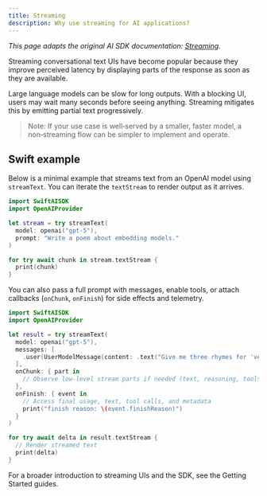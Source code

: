 ```yaml
---
title: Streaming
description: Why use streaming for AI applications?
---
```


_This page adapts the original AI SDK documentation: [Streaming](https://ai-sdk.dev/docs/foundations/streaming)._ 

Streaming conversational text UIs have become popular because they improve perceived latency by displaying parts of the response as soon as they are available.

Large language models can be slow for long outputs. With a blocking UI, users may wait many seconds before seeing anything. Streaming mitigates this by emitting partial text progressively.

> Note: If your use case is well‑served by a smaller, faster model, a non‑streaming flow can be simpler to implement and operate.

## Swift example

Below is a minimal example that streams text from an OpenAI model using `streamText`. You can iterate the `textStream` to render output as it arrives.

```swift
import SwiftAISDK
import OpenAIProvider

let stream = try streamText(
  model: openai("gpt-5"),
  prompt: "Write a poem about embedding models."
)

for try await chunk in stream.textStream {
  print(chunk)
}
```

You can also pass a full prompt with messages, enable tools, or attach callbacks (`onChunk`, `onFinish`) for side effects and telemetry.

```swift
import SwiftAISDK
import OpenAIProvider

let result = try streamText(
  model: openai("gpt-5"),
  messages: [
    .user(UserModelMessage(content: .text("Give me three rhymes for 'vector'.")))
  ],
  onChunk: { part in
    // Observe low-level stream parts if needed (text, reasoning, tools, etc.)
  },
  onFinish: { event in
    // Access final usage, text, tool calls, and metadata
    print("finish reason: \(event.finishReason)")
  }
)

for try await delta in result.textStream {
  // Render streamed text
  print(delta)
}
```

For a broader introduction to streaming UIs and the SDK, see the Getting Started guides.

